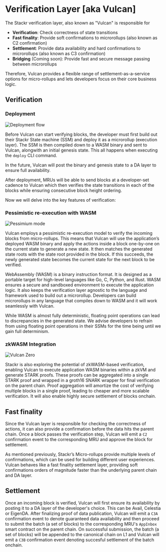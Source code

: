 
# Verification Layer [aka Vulcan]

The Stackr verification layer, also known as "Vulcan" is responsible for

- **Verification**: Check correctness of state transitions
- **Fast finality**: Provide soft confirmations to microrollups (also known as C2 confirmation)
- **Settlement**: Provide data availability and hard confirmations to microrollups (also known as C3 confirmation)
- **Bridging** (Coming soon): Provide fast and secure message passing between microrollups

Therefore, Vulcan provides a flexible range of settlement-as-a-service options for micro-rollups and lets developers focus on their core business logic.

## Verification

### Deployment

<img src="/assets/deploy.png" alt="Deployment flow" />

Before Vulcan can start verifying blocks, the developer must first build out their Stackr State machine (SSM) and deploy it as a microrollup (execution layer).
The SSM is then compiled down to a WASM binary and sent to Vulcan, alongwith an initial genesis state. This all happens when executing the `deploy` CLI command.

<Callout type="info">
  In the future, Vulcan will post the binary and genesis state to a DA layer to
  ensure full availability.
</Callout>

After deployment, MRUs will be able to send blocks at a developer-set cadence to Vulcan which then verifies the state transitions in each of the blocks while ensuring consecutive block height ordering.

Now we will delve into the key features of verification:

### Pessimistic re-execution with WASM

<img src="/assets/pessimium-mode.png" alt="Pessimium mode" />

Vulcan employs a pessimistic re-execution model to verify the incoming blocks from micro-rollups.
This means that Vulcan will use the application’s deployed WASM binary and apply the actions inside a block one-by-one on the current state to generate a new state.
It then matches the generated state roots with the state root provided in the block. If this succeeds, the newly generated state becomes the current state for the next block to be verified.

WebAssembly (WASM) is a binary instruction format. It is designed as a portable target for high-level languages like Go, C, Python, and Rust.
WASM ensures a secure and sandboxed environment to execute the application logic. It also keeps the verification layer agnostic to the language and framework used to build out a microrollup.
Developers can build microrollups in any language that compiles down to WASM and it will work seamlessly with Vulcan.

<Callout type="info">
  While WASM is almost fully deterministic, floating point operations can lead
  to discrepancies in the generated state. We advise developers to refrain from
  using floating point operations in their SSMs for the time being until we gain
  full determinism.
</Callout>

### zkWASM Integration

<img src="/assets/vulcan-zero.png" alt="Vulcan Zero" />

Stackr is also exploring the potential of zkWASM-based verification, enabling Vulcan to execute application WASM binaries within a zkVM and generate STARK proofs.
These proofs can be aggregated into a single STARK proof and wrapped in a groth16 SNARK wrapper for final verification on the parent chain.
Proof aggregation will amortize the cost of verifying multiple blocks in a single proof, leading to cheaper and more scalable verification.
It will also enable highly secure settlement of blocks onchain.

## Fast finality

Since the Vulcan layer is responsible for checking the correctness of actions, it can also provide a confirmation before the data hits the parent chain.
Once a block passes the verification step, Vulcan will emit a `C2` confirmation event to the corresponding MRU and approve the block for settlement.

As mentioned previously, Stackr’s Micro-rollups provide multiple levels of confirmations, which can be used for building different user experiences.
Vulcan behaves like a fast finality settlement layer, providing soft confirmations orders of magnitude faster than the underlying parent chain and DA layer.

## Settlement

Once an incoming block is verified, Vulcan will first ensure its availability by posting it to a DA layer of the developer's choice. This can be Avail, Celestia or EigenDA.
After finalizing proof of data publication, Vulcan will emit a `C3A` confirmation event to denote guaranteed data availability and then proceed to submit the batch (a set of blocks) to the corresponding MRU's `AppInbox` smart contract on the parent chain.
On successful submission, the batch (a set of blocks) will be appended to the canonical chain on L1 and Vulcan will emit a `C3B` confirmation event denoting succesful settlement of the batch onchain.
